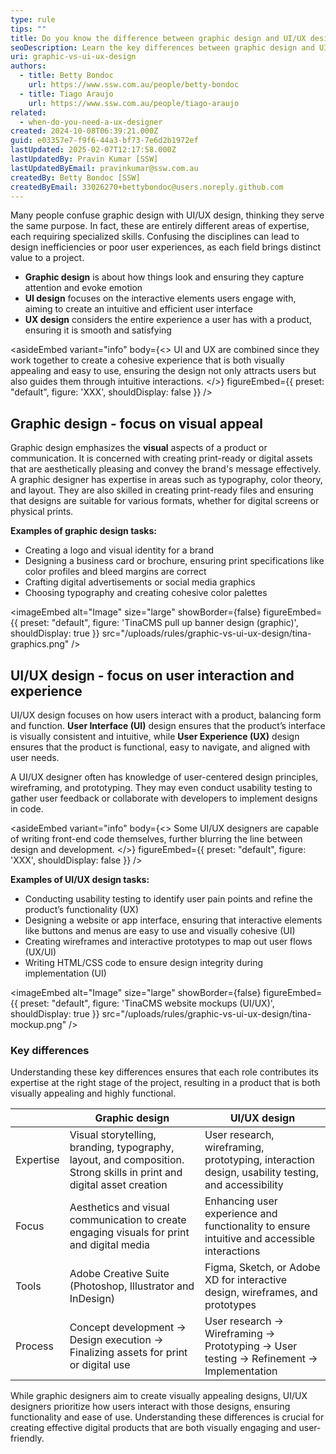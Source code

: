 ```yaml
---
type: rule
tips: ""
title: Do you know the difference between graphic design and UI/UX design?
seoDescription: Learn the key differences between graphic design and UI/UX design, including their roles, focus, and practical examples of each discipline.
uri: graphic-vs-ui-ux-design
authors:
  - title: Betty Bondoc
    url: https://www.ssw.com.au/people/betty-bondoc
  - title: Tiago Araujo
    url: https://www.ssw.com.au/people/tiago-araujo
related:
  - when-do-you-need-a-ux-designer
created: 2024-10-08T06:39:21.000Z
guid: e03357e7-f9f6-44a3-bf73-7e6d2b1972ef
lastUpdated: 2025-02-07T12:17:58.000Z
lastUpdatedBy: Pravin Kumar [SSW]
lastUpdatedByEmail: pravinkumar@ssw.com.au
createdBy: Betty Bondoc [SSW]
createdByEmail: 33026270+bettybondoc@users.noreply.github.com
---
```

Many people confuse graphic design with UI/UX design, thinking they serve the same purpose. In fact, these are entirely different areas of expertise, each requiring specialized skills. Confusing the disciplines can lead to design inefficiencies or poor user experiences, as each field brings distinct value to a project.
* **Graphic design** is about how things look and ensuring they capture attention and evoke emotion
* **UI design** focuses on the interactive elements users engage with, aiming to create an intuitive and efficient user interface
* **UX design** considers the entire experience a user has with a product, ensuring it is smooth and satisfying

<asideEmbed
  variant="info"
  body={<>
    UI and UX are combined since they work together to create a cohesive experience that is both visually appealing and easy to use, ensuring the design not only attracts users but also guides them through intuitive interactions.
  </>}
  figureEmbed={{
    preset: "default",
    figure: 'XXX',
    shouldDisplay: false
  }}
/>

## Graphic design - focus on visual appeal

Graphic design emphasizes the **visual** aspects of a product or communication. It is concerned with creating print-ready or digital assets that are aesthetically pleasing and convey the brand's message effectively. A graphic designer has expertise in areas such as typography, color theory, and layout. They are also skilled in creating print-ready files and ensuring that designs are suitable for various formats, whether for digital screens or physical prints.

**Examples of graphic design tasks:**

* Creating a logo and visual identity for a brand
* Designing a business card or brochure, ensuring print specifications like color profiles and bleed margins are correct
* Crafting digital advertisements or social media graphics
* Choosing typography and creating cohesive color palettes


<imageEmbed
  alt="Image"
  size="large"
  showBorder={false}
  figureEmbed={{
    preset: "default",
    figure: 'TinaCMS pull up banner design (graphic)',
    shouldDisplay: true
  }}
  src="/uploads/rules/graphic-vs-ui-ux-design/tina-graphics.png"
/>

## UI/UX design - focus on user interaction and experience

UI/UX design focuses on how users interact with a product, balancing form and function. **User Interface (UI)** design ensures that the product’s interface is visually consistent and intuitive, while **User Experience (UX)** design ensures that the product is functional, easy to navigate, and aligned with user needs.

A UI/UX designer often has knowledge of user-centered design principles, wireframing, and prototyping. They may even conduct usability testing to gather user feedback or collaborate with developers to implement designs in code.

<asideEmbed
  variant="info"
  body={<>
    Some UI/UX designers are capable of writing front-end code themselves, further blurring the line between design and development.
  </>}
  figureEmbed={{
    preset: "default",
    figure: 'XXX',
    shouldDisplay: false
  }}
/>

**Examples of UI/UX design tasks:**

* Conducting usability testing to identify user pain points and refine the product’s functionality (UX)
* Designing a website or app interface, ensuring that interactive elements like buttons and menus are easy to use and visually cohesive (UI)
* Creating wireframes and interactive prototypes to map out user flows (UX/UI)
* Writing HTML/CSS code to ensure design integrity during implementation (UI)


<imageEmbed
  alt="Image"
  size="large"
  showBorder={false}
  figureEmbed={{
    preset: "default",
    figure: 'TinaCMS website mockups (UI/UX)',
    shouldDisplay: true
  }}
  src="/uploads/rules/graphic-vs-ui-ux-design/tina-mockup.png"
/>

### Key differences

Understanding these key differences ensures that each role contributes its expertise at the right stage of the project, resulting in a product that is both visually appealing and highly functional.

|               | **Graphic design**                                                         | **UI/UX design**                                                             |
|---------------|---------------------------------------------------------------------------|------------------------------------------------------------------------------|
| Expertise | Visual storytelling, branding, typography, layout, and composition. Strong skills in print and digital asset creation | User research, wireframing, prototyping, interaction design, usability testing, and accessibility |
| Focus     | Aesthetics and visual communication to create engaging visuals for print and digital media | Enhancing user experience and functionality to ensure intuitive and accessible interactions |
| Tools     | Adobe Creative Suite (Photoshop, Illustrator and InDesign) | Figma, Sketch, or Adobe XD for interactive design, wireframes, and prototypes |
| Process   | Concept development → Design execution → Finalizing assets for print or digital use | User research → Wireframing → Prototyping → User testing → Refinement → Implementation |

While graphic designers aim to create visually appealing designs, UI/UX designers prioritize how users interact with those designs, ensuring functionality and ease of use. Understanding these differences is crucial for creating effective digital products that are both visually engaging and user-friendly.
